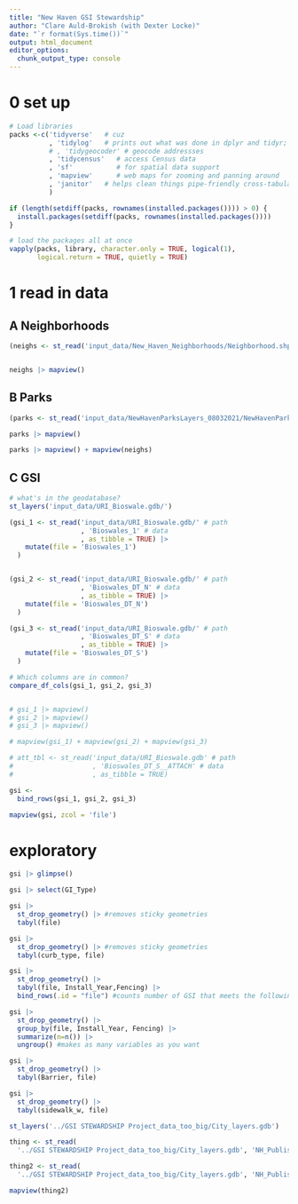 ```yaml
---
title: "New Haven GSI Stewardship"
author: "Clare Auld-Brokish (with Dexter Locke)"
date: "`r format(Sys.time())`"
output: html_document
editor_options: 
  chunk_output_type: console
---
```


# 0 set up
```r

# Load libraries 
packs <-c('tidyverse'   # cuz
          , 'tidylog'   # prints out what was done in dplyr and tidyr; VERBOSE
          # , 'tidygeocoder' # geocode addressses
          , 'tidycensus'   # access Census data
          , 'sf'           # for spatial data support
          , 'mapview'      # web maps for zooming and panning around
          , 'janitor'   # helps clean things pipe-friendly cross-tabulations
          )

if (length(setdiff(packs, rownames(installed.packages()))) > 0) {
  install.packages(setdiff(packs, rownames(installed.packages())))
}

# load the packages all at once
vapply(packs, library, character.only = TRUE, logical(1),
       logical.return = TRUE, quietly = TRUE)


```


# 1 read in data
## A Neighborhoods
```r

(neighs <- st_read('input_data/New_Haven_Neighborhoods/Neighborhood.shp'))


neighs |> mapview()
```


## B Parks
```r

(parks <- st_read('input_data/NewHavenParksLayers_08032021/NewHavenParks.shp'))

parks |> mapview()

parks |> mapview() + mapview(neighs)

```



## C GSI
```r

# what's in the geodatabase?
st_layers('input_data/URI_Bioswale.gdb/')

(gsi_1 <- st_read('input_data/URI_Bioswale.gdb/' # path
                  , 'Bioswales_1' # data
                  , as_tibble = TRUE) |> 
    mutate(file = 'Bioswales_1')
  )


(gsi_2 <- st_read('input_data/URI_Bioswale.gdb/' # path
                  , 'Bioswales_DT_N' # data
                  , as_tibble = TRUE) |> 
    mutate(file = 'Bioswales_DT_N')
  )

(gsi_3 <- st_read('input_data/URI_Bioswale.gdb/' # path
                  , 'Bioswales_DT_S' # data
                  , as_tibble = TRUE) |> 
    mutate(file = 'Bioswales_DT_S')
  )

# Which columns are in common?
compare_df_cols(gsi_1, gsi_2, gsi_3)


# gsi_1 |> mapview()
# gsi_2 |> mapview()
# gsi_3 |> mapview()

# mapview(gsi_1) + mapview(gsi_2) + mapview(gsi_3) 

# att_tbl <- st_read('input_data/URI_Bioswale.gdb' # path
#                    , 'Bioswales_DT_S__ATTACH' # data
#                    , as_tibble = TRUE) 

gsi <- 
  bind_rows(gsi_1, gsi_2, gsi_3)

mapview(gsi, zcol = 'file')

```

# exploratory
```r
gsi |> glimpse()

gsi |> select(GI_Type)

gsi |> 
  st_drop_geometry() |> #removes sticky geometries
  tabyl(file)

gsi |> 
  st_drop_geometry() |> #removes sticky geometries
  tabyl(curb_type, file)

gsi |> 
  st_drop_geometry() |> 
  tabyl(file, Install_Year,Fencing) |> 
  bind_rows(.id = "file") #counts number of GSI that meets the following conditions

gsi |> 
  st_drop_geometry() |> 
  group_by(file, Install_Year, Fencing) |> 
  summarize(n=n()) |> 
  ungroup() #makes as many variables as you want 

gsi |> 
  st_drop_geometry() |> 
  tabyl(Barrier, file)

gsi |> 
  st_drop_geometry() |> 
  tabyl(sidewalk_w, file)


```



```r


st_layers('../GSI STEWARDSHIP Project_data_too_big/City_layers.gdb')

thing <- st_read(
  '../GSI STEWARDSHIP Project_data_too_big/City_layers.gdb', 'NH_Publishing_SDE_DBO_NH_2016_Paved_Unpaved_Surfaces_Poly')

thing2 <- st_read(
  '../GSI STEWARDSHIP Project_data_too_big/City_layers.gdb', 'NH_Publishing_SDE_DBO_NH_2016_Structures_Poly')

mapview(thing2)



```


